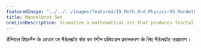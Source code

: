 ```yaml
---
featuredImage: "../../../images/featured/15_Math_And_Physics-05_Mandelbrot-thumbnail.png"
title: Mandelbrot Set
oneLineDescription: Visualize a mathematical set that produces fractal structures.
---
```


डैनियल शिफ़मैन के आधार पर मैंडेलब्रॉट सेट का रंगीन प्रतिपादन प्रसंस्करण के लिए <a ref='https://processing.org/examples/mandelbrot.html'> मैंडेलब्रॉट उदाहरण</a>।